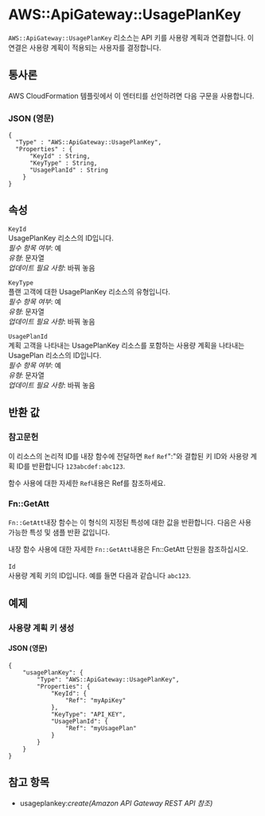 # AWS::ApiGateway::UsagePlanKey

`AWS::ApiGateway::UsagePlanKey` 리소스는 API 키를 사용량 계획과 연결합니다. 이 연결은 사용량 계획이 적용되는 사용자를 결정합니다.

## 통사론

AWS CloudFormation 템플릿에서 이 엔터티를 선언하려면 다음 구문을 사용합니다.

### JSON (영문)

```
{
  "Type" : "AWS::ApiGateway::UsagePlanKey",
  "Properties" : {
      "KeyId" : String,
      "KeyType" : String,
      "UsagePlanId" : String
    }
}
```

## 속성

`KeyId`  
UsagePlanKey 리소스의 ID입니다.  
_필수 항목 여부_: 예  
_유형_: 문자열  
_업데이트 필요 사항_: 바꿔 놓음

`KeyType`  
플랜 고객에 대한 UsagePlanKey 리소스의 유형입니다.  
_필수 항목 여부_: 예  
_유형_: 문자열  
_업데이트 필요 사항_: 바꿔 놓음

`UsagePlanId`  
계획 고객을 나타내는 UsagePlanKey 리소스를 포함하는 사용량 계획을 나타내는 UsagePlan 리소스의 ID입니다.  
_필수 항목 여부_: 예  
_유형_: 문자열  
_업데이트 필요 사항_: 바꿔 놓음

## 반환 값

### 참고문헌

이 리소스의 논리적 ID를 내장 함수에 전달하면 `Ref` `Ref`":"와 결합된 키 ID와 사용량 계획 ID를 반환합니다 `123abcdef:abc123`.

함수 사용에 대한 자세한 `Ref`내용은 Ref를 참조하세요.

### Fn::GetAtt

`Fn::GetAtt`내장 함수는 이 형식의 지정된 특성에 대한 값을 반환합니다. 다음은 사용 가능한 특성 및 샘플 반환 값입니다.

내장 함수 사용에 대한 자세한 `Fn::GetAtt`내용은 Fn::GetAtt 단원을 참조하십시오.

####

`Id`  
사용량 계획 키의 ID입니다. 예를 들면 다음과 같습니다 `abc123`.

## 예제

### 사용량 계획 키 생성

#### JSON (영문)

```
{
    "usagePlanKey": {
        "Type": "AWS::ApiGateway::UsagePlanKey",
        "Properties": {
            "KeyId": {
                "Ref": "myApiKey"
            },
            "KeyType": "API_KEY",
            "UsagePlanId": {
                "Ref": "myUsagePlan"
            }
        }
    }
}
```

## 참고 항목

- usageplankey:_create(Amazon API Gateway REST API 참조)_
